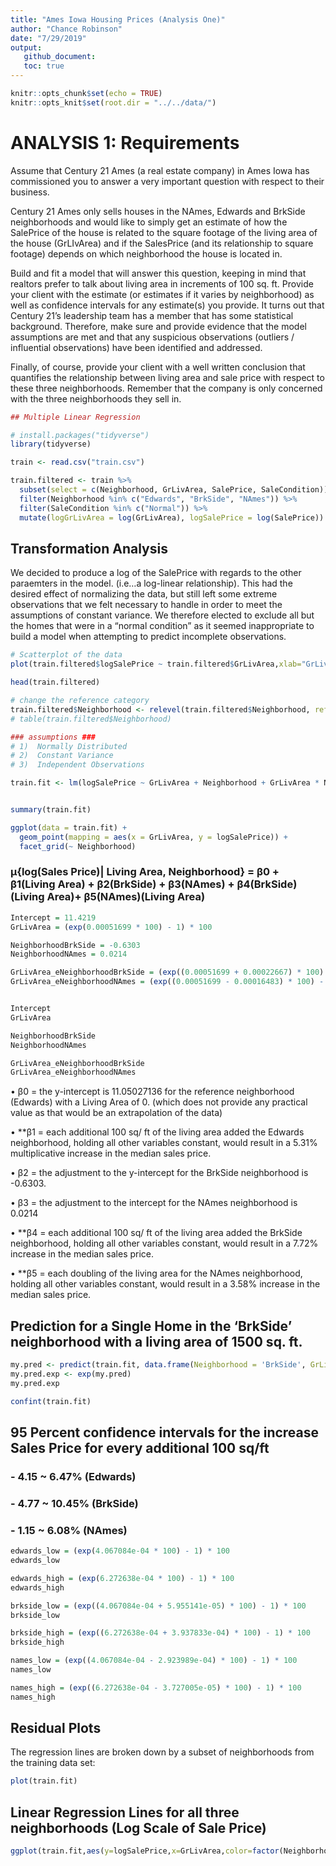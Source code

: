 ```yaml
---
title: "Ames Iowa Housing Prices (Analysis One)"
author: "Chance Robinson"
date: "7/29/2019"
output:
   github_document:
   toc: true
---
```


```r
knitr::opts_chunk$set(echo = TRUE)
knitr::opts_knit$set(root.dir = "../../data/")

```

# ANALYSIS 1:  Requirements

Assume that Century 21 Ames (a real estate company) in Ames Iowa has commissioned you to answer a very important question with respect to their business.  

Century 21 Ames only sells houses in the NAmes, Edwards and BrkSide neighborhoods and would like to simply get an estimate of how the SalePrice of the house is related to the square footage of the living area of the house (GrLIvArea) and if the SalesPrice (and its relationship to square footage) depends on which neighborhood the house is located in. 

Build and fit a model that will answer this question, keeping in mind that realtors prefer to talk about living area in increments of 100 sq. ft. Provide your client with the estimate (or estimates if it varies by neighborhood) as well as confidence intervals for any estimate(s) you provide. It turns out that Century 21’s leadership team has a member that has some statistical background. Therefore, make sure and provide evidence that the model assumptions are met and that any suspicious observations (outliers / influential observations) have been identified and addressed. 

Finally, of course, provide your client with a well written conclusion that quantifies the relationship between living area and sale price with respect to these three neighborhoods. Remember that the company is only concerned with the three neighborhoods they sell in.



```r
## Multiple Linear Regression

# install.packages("tidyverse")
library(tidyverse)

train <- read.csv("train.csv")

train.filtered <- train %>% 
  subset(select = c(Neighborhood, GrLivArea, SalePrice, SaleCondition)) %>%
  filter(Neighborhood %in% c("Edwards", "BrkSide", "NAmes")) %>%
  filter(SaleCondition %in% c("Normal")) %>%
  mutate(logGrLivArea = log(GrLivArea), logSalePrice = log(SalePrice))
```



## Transformation Analysis

We decided to produce a log of the SalePrice with regards to the other paraemters in the model.  (i.e...a log-linear relationship).  This had the desired effect of normalizing the data, but still left some extreme observations that we felt necessary to handle in order to meet the assumptions of constant variance.  We therefore elected to exclude all but the homes that were in a "normal condition" as it seemed inappropriate to build a model when attempting to predict incomplete observations.


```r
# Scatterplot of the data
plot(train.filtered$logSalePrice ~ train.filtered$GrLivArea,xlab="GrLivArea", ylab="logSalePrice")
```



```r
head(train.filtered)

# change the reference category
train.filtered$Neighborhood <- relevel(train.filtered$Neighborhood, ref="Edwards")
# table(train.filtered$Neighborhood)

### assumptions ###
# 1)  Normally Distributed
# 2)  Constant Variance
# 3)  Independent Observations

```
```r
train.fit <- lm(logSalePrice ~ GrLivArea + Neighborhood + GrLivArea * Neighborhood, data = train.filtered)


summary(train.fit)
```

```r
ggplot(data = train.fit) +
  geom_point(mapping = aes(x = GrLivArea, y = logSalePrice)) +
  facet_grid(~ Neighborhood)
```



### μ{log(Sales Price)| Living Area, Neighborhood} = β0 + β1(Living Area) + β2(BrkSide) + β3(NAmes) + β4(BrkSide)(Living Area)+ β5(NAmes)(Living Area) 

```r

Intercept = 11.4219
GrLivArea = (exp(0.00051699 * 100) - 1) * 100

NeighborhoodBrkSide = -0.6303
NeighborhoodNAmes = 0.0214

GrLivArea_eNeighborhoodBrkSide = (exp((0.00051699 + 0.00022667) * 100) - 1) * 100
GrLivArea_eNeighborhoodNAmes = (exp((0.00051699 - 0.00016483) * 100) - 1) * 100


Intercept
GrLivArea

NeighborhoodBrkSide
NeighborhoodNAmes

GrLivArea_eNeighborhoodBrkSide
GrLivArea_eNeighborhoodNAmes

```


•	β0 = the y-intercept is 11.05027136 for the reference neighborhood (Edwards) with a Living Area of 0.  (which does not provide any practical value as that would be an extrapolation of the data)

•	**β1 = each additional 100 sq/ ft of the living area added the Edwards neighborhood, holding all other variables constant, would result in a 5.31% multiplicative increase in the median sales price.

•	β2 = the adjustment to the y-intercept for the BrkSide neighborhood is -0.6303.  

•	β3 = the adjustment to the intercept for the NAmes neighborhood is 0.0214

•	**β4 = each additional 100 sq/ ft of the living area added the BrkSide neighborhood, holding all other variables constant, would result in a 7.72% increase in the median sales price.

•	**β5 = each doubling of the living area for the NAmes neighborhood, holding all other variables constant, would result in a 3.58% increase in the median sales price.




## Prediction for a Single Home in the 'BrkSide' neighborhood with a living area of 1500 sq. ft.

```r
my.pred <- predict(train.fit, data.frame(Neighborhood = 'BrkSide', GrLivArea = 1500))
my.pred.exp <- exp(my.pred)
my.pred.exp
```


```r
confint(train.fit)
```


## 95 Percent confidence intervals for the increase Sales Price for every additional 100 sq/ft

### - 4.15 ~ 6.47% (Edwards)
### - 4.77 ~ 10.45% (BrkSide)
### - 1.15 ~ 6.08% (NAmes)

```r

edwards_low = (exp(4.067084e-04 * 100) - 1) * 100
edwards_low

edwards_high = (exp(6.272638e-04 * 100) - 1) * 100
edwards_high

```

```r

brkside_low = (exp((4.067084e-04 + 5.955141e-05) * 100) - 1) * 100
brkside_low

brkside_high = (exp((6.272638e-04 + 3.937833e-04) * 100) - 1) * 100
brkside_high

```


```r

names_low = (exp((4.067084e-04 - 2.923989e-04) * 100) - 1) * 100
names_low

names_high = (exp((6.272638e-04 - 3.727005e-05) * 100) - 1) * 100
names_high

```


## Residual Plots

The regression lines are broken down by a subset of neighborhoods from the training data set:
```r
plot(train.fit)
```


## Linear Regression Lines for all three neighborhoods (Log Scale of Sale Price)

```r
ggplot(train.fit,aes(y=logSalePrice,x=GrLivArea,color=factor(Neighborhood)))+geom_point()+stat_smooth(method="lm",se=FALSE)
```
